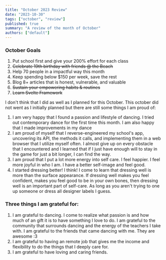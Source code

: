 ```yaml
---
title: "October 2023 Review"
date: "2023-10-30"
tags: ["october", "review"]
published: true
summary: "A review of the month of October"
authors: ["default"]
---
```


### October Goals

1. Put school first and give your 200% effort for each class
2. ~~Celebrate 19th birthday with friends @ the Beach~~
3. Help 70 people in a impactful way this month
4. Keep spending below $150 per week, save the rest
5. Blog 8+ articles that is honest, vulnerable, and valuable
6. ~~Sustain your empowering habits & routines~~
7. ~~Learn Svelte Framework~~

I don't think that I did as well as I planned for this October. This october did not went as I initially planned but there are still some things I am proud of:

1. I am very happy that I found a passion and lifestyle of dancing. I tried out contemporary dance for the first time this month. I am also happy that I made improvements in my dance
2. I am proud of myself that I reverse-engineered my school's app, uncovering its API, the methods it calls, and implementing them in a web browser that I utilize myself often. I almost give up on every obstacle that I encountered and I learned that if I just have enough will to stay in the game for just a bit longer, I can find the way.
3. I am proud that I put a lot more energy into self care. I feel happier. I feel more joyful in who I am. I have a better self-image and feel good.
4. I started dressing better! I think! I come to learn that dressing well is more than the surface appearance. If dressing well makes you feel confident, makes you feel good to be in your own bones, then dressing well is an important part of self-care. As long as you aren't trying to one up someone or dress all designer labels I guess.

### Three things I am grateful for:

1. I am grateful to dancing. I come to realize what passion is and how much of an gift it is to have something I love to do. I am grateful to the community that surrounds dancing and the energy of the teachers I take with. I am grateful to the friends that came dancing with me. They are awesome :3
2. I am grateful to having an remote job that gives me the income and flexibility to do the things that I deeply care for.
3. I am grateful to have loving and caring friends.
